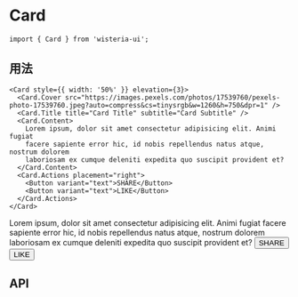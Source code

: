 
# Card

```tsx
import { Card } from 'wisteria-ui';
```

## 用法

```tsx
<Card style={{ width: '50%' }} elevation={3}>
  <Card.Cover src="https://images.pexels.com/photos/17539760/pexels-photo-17539760.jpeg?auto=compress&cs=tinysrgb&w=1260&h=750&dpr=1" />
  <Card.Title title="Card Title" subtitle="Card Subtitle" />
  <Card.Content>
    Lorem ipsum, dolor sit amet consectetur adipisicing elit. Animi fugiat
    facere sapiente error hic, id nobis repellendus natus atque, nostrum dolorem
    laboriosam ex cumque deleniti expedita quo suscipit provident et?
  </Card.Content>
  <Card.Actions placement="right">
    <Button variant="text">SHARE</Button>
    <Button variant="text">LIKE</Button>
  </Card.Actions>
</Card>
```

<CodeDemoArea>
  <Card style={{ width: '50%' }} elevation={3}>
    <Card.Cover src="https://images.pexels.com/photos/17539760/pexels-photo-17539760.jpeg?auto=compress&cs=tinysrgb&w=1260&h=750&dpr=1" />
    <Card.Title title="Card Title" subtitle="Card Subtitle" />
    <Card.Content>
      Lorem ipsum, dolor sit amet consectetur adipisicing elit. Animi fugiat
      facere sapiente error hic, id nobis repellendus natus atque, nostrum
      dolorem laboriosam ex cumque deleniti expedita quo suscipit provident et?
    </Card.Content>
    <Card.Actions placement="right">
      <Button variant="text">SHARE</Button>
      <Button variant="text">LIKE</Button>
    </Card.Actions>
  </Card>
</CodeDemoArea>

## API

<ConfigAPI list={[]} />
